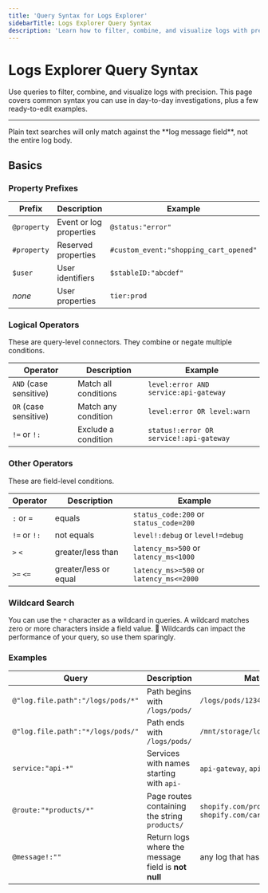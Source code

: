 ```yaml
---
title: 'Query Syntax for Logs Explorer'
sidebarTitle: Logs Explorer Query Syntax
description: 'Learn how to filter, combine, and visualize logs with precision using query syntax'
---
```


# Logs Explorer Query Syntax

Use queries to filter, combine, and visualize logs with precision. This page covers common syntax you can use in day-to-day investigations, plus a few ready-to-edit examples.

---

<Info>
Plain text searches will only match against the **log message field**, not the entire log body.
</Info>

## Basics

### Property Prefixes
| Prefix | Description | Example |
|--------|-------------|---------|
| `@property` | Event or log properties | `@status:"error"` |
| `#property` | Reserved properties | `#custom_event:"shopping_cart_opened"` |
| `$user` | User identifiers | `$stableID:"abcdef"` |
| *none* | User properties | `tier:prod` |

### Logical Operators
These are query-level connectors. They combine or negate multiple conditions.

| Operator | Description | Example |
|----------|-------------|---------|
| `AND` (case sensitive) | Match all conditions | `level:error AND service:api-gateway` |
| `OR` (case sensitive) | Match any condition | `level:error OR level:warn` |
| `!=` or `!:` | Exclude a condition | `status!:error OR service!:api-gateway` |

### Other Operators
These are field-level conditions.

| Operator | Description | Example |
|----------|-------------|---------|
| `:` or `=` | equals | `status_code:200` or `status_code=200` |
| `!=` or `!:` | not equals | `level!:debug` or `level!=debug` |
| `>` `<` | greater/less than | `latency_ms>500` or `latency_ms<1000` |
| `>=` `<=` | greater/less or equal | `latency_ms>=500` or `latency_ms<=2000` |

### Wildcard Search

You can use the `*` character as a wildcard in queries. A wildcard matches zero or more characters inside a field value.
🐌 Wildcards can impact the performance of your query, so use them sparingly.

### Examples

| Query | Description | Matches |
|-------|-------------|---------|
| `@"log.file.path":"/logs/pods/*"` | Path begins with `/logs/pods/` | `/logs/pods/1234/stdout.log` |
| `@"log.file.path":"*/logs/pods/"` | Path ends with `/logs/pods/` | `/mnt/storage/logs/pods/` |
| `service:"api-*"` | Services with names starting with `api-` | `api-gateway`, `api-auth` |
| `@route:"*products/*"` | Page routes containing the string `products/` | `shopify.com/products/tshirts`, `shopify.com/cart/products/view` |
| `@message!:""` | Return logs where the message field is **not null** | any log that has a `message` field |